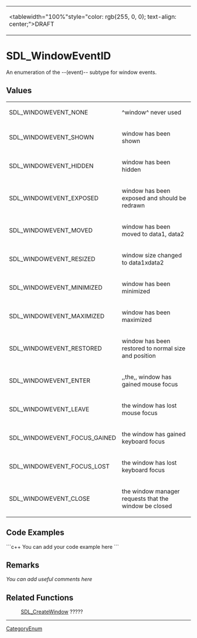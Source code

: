 <!-- pragma section-numbers off -->
<!-- pragma disable-camelcase -->
{|
|<tablewidth="100%"style="color: rgb(255, 0, 0); text-align: center;">DRAFT
|}

= SDL_WindowEventID =
An enumeration of the --(event)-- subtype for window events.


== Values ==
{|
|SDL_WINDOWEVENT_NONE
|^window^ never used
|-
|SDL_WINDOWEVENT_SHOWN
|window has been shown
|-
|SDL_WINDOWEVENT_HIDDEN
|window has been hidden
|-
|SDL_WINDOWEVENT_EXPOSED
|window has been exposed and should be redrawn
|-
|SDL_WINDOWEVENT_MOVED
|window has been moved to data1, data2
|-
|SDL_WINDOWEVENT_RESIZED
|window size changed to data1xdata2
|-
|SDL_WINDOWEVENT_MINIMIZED
|window has been minimized
|-
|SDL_WINDOWEVENT_MAXIMIZED
|window has been maximized
|-
|SDL_WINDOWEVENT_RESTORED
|window has been restored to normal size and position
|-
|SDL_WINDOWEVENT_ENTER
|,,the,, window has gained mouse focus
|-
|SDL_WINDOWEVENT_LEAVE
|the window has lost mouse focus
|-
|SDL_WINDOWEVENT_FOCUS_GAINED
|the window has gained keyboard focus
|-
|SDL_WINDOWEVENT_FOCUS_LOST
|the window has lost keyboard focus
|-
|SDL_WINDOWEVENT_CLOSE
|the window manager requests that the window be closed
|}

== Code Examples ==
```c++
You can add your code example here
```

== Remarks ==
''You can add useful comments here''

== Related Functions ==
:[[SDL_CreateWindow]] ?????

----
[[CategoryEnum]]
